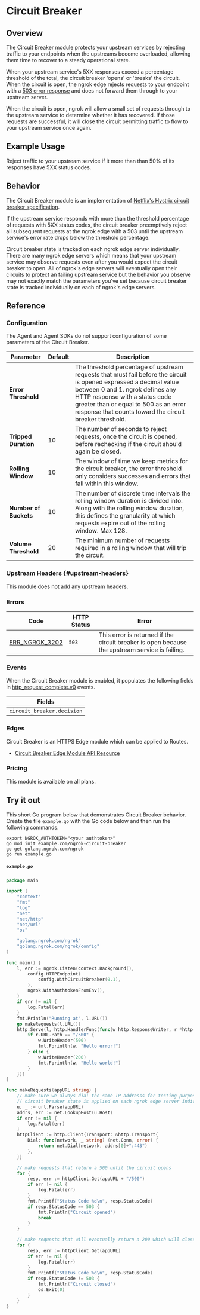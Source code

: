 
# Circuit Breaker

## Overview

The Circuit Breaker module protects your upstream services by rejecting traffic
to your endpoints when the upstreams become overloaded, allowing them time to
recover to a steady operational state.

When your upstream service's 5XX responses exceed a percentage threshold of
the total, the circuit breaker 'opens' or 'breaks' the circuit. When the
circuit is open, the ngrok edge rejects requests to your endpoint with a [503
error response](#errors) and does not forward them through to your upstream
server.

When the circuit is open, ngrok will allow a small set of requests through to
the upstream service to determine whether it has recovered. If those requests
are successful, it will close the circuit permitting traffic to flow to your
upstream service once again.

## Example Usage

Reject traffic to your upstream service if it more than than 50% of its
responses have 5XX status codes.

<Tabs groupId="connectivity" queryString="cty">
	<TabItem value="agent-cli" label="Agent CLI" default>
		<AgentCliExample />
	</TabItem>
	<TabItem value="agent-config" label="Agent Config">
		<AgentConfigExample />
	</TabItem>
	<TabItem value="ssh" label="SSH">
		<SshExample />
	</TabItem>
	<TabItem value="go-sdk" label="Go">
		<GoSdkExample />
	</TabItem>
	<TabItem value="javascript-sdk" label="Javascript">
		<JavascriptSdkExample />
	</TabItem>
	<TabItem value="python-sdk" label="Python">
		<PythonSdkExample />
	</TabItem>
	<TabItem value="rust-sdk" label="Rust">
		<RustSdkExample />
	</TabItem>
	<TabItem value="k8s" label="Kubernetes Controller">
		<KubernetesExample />
	</TabItem>
</Tabs>

## Behavior

The Circuit Breaker module is an implementation of [Netflix's Hystrix circuit
breaker specification](https://github.com/Netflix/Hystrix/wiki/How-it-Works).

If the upstream service responds with more than the threshold percentage of
requests with 5XX status codes, the circuit breaker preemptively reject all
subsequent requests at the ngrok edge with a 503 until the upstream service's
error rate drops below the threshold percentage.

Circuit breaker state is tracked on each ngrok edge server individually. There
are many ngrok edge servers which means that your upstream service may observe
requests even after you would expect the circuit breaker to open. All of
ngrok's edge servers will eventually open their circuits to protect an failing
upstream service but the behavior you observe may not exactly match the
parameters you've set because circuit breaker state is tracked individually on
each of ngrok's edge servers.

## Reference

### Configuration

The Agent and Agent SDKs do not support configuration of some parameters of the
Circuit Breaker.

| Parameter             | Default | Description                                                                                                                                                                                                                                                                                 |
| --------------------- | ------- | ------------------------------------------------------------------------------------------------------------------------------------------------------------------------------------------------------------------------------------------------------------------------------------------- |
| **Error Threshold**   |         | The threshold percentage of upstream requests that must fail before the circuit is opened expressed a decimal value between 0 and 1. ngrok defines any HTTP response with a status code greater than or equal to 500 as an error response that counts toward the circuit breaker threshold. |
| **Tripped Duration**  | 10      | The number of seconds to reject requests, once the circuit is opened, before rechecking if the circuit should again be closed.                                                                                                                                                              |
| **Rolling Window**    | 10      | The window of time we keep metrics for the circuit breaker, the error threshold only considers successes and errors that fall within this window.                                                                                                                                           |
| **Number of Buckets** | 10      | The number of discrete time intervals the rolling window duration is divided into. Along with the rolling window duration, this defines the granularity at which requests expire out of the rolling window. Max 128.                                                                        |
| **Volume Threshold**  | 20      | The minimum number of requests required in a rolling window that will trip the circuit.                                                                                                                                                                                                     |

### Upstream Headers {#upstream-headers}

This module does not add any upstream headers.

### Errors

| Code                                      | HTTP Status | Error                                                                                          |
| ----------------------------------------- | ----------- | ---------------------------------------------------------------------------------------------- |
| [ERR_NGROK_3202](/errors/err_ngrok_3202/) | `503`       | This error is returned if the circuit breaker is open because the upstream service is failing. |

### Events

When the Circuit Breaker module is enabled, it populates the following fields in
[http_request_complete.v0](/obs/reference/#http-request-complete) events.

| Fields                     |
| -------------------------- |
| `circuit_breaker.decision` |

### Edges

Circuit Breaker is an HTTPS Edge module which can be applied to Routes.

- [Circuit Breaker Edge Module API Resource](/api/resources/https-edge-route-circuit-breaker-module/)

### Pricing

This module is available on all plans.

## Try it out

This short Go program below that demonstrates Circuit Breaker behavior. Create
the file `example.go` with the Go code below and then run the following commands.

```
export NGROK_AUTHTOKEN="<your authtoken>"
go mod init example.com/ngrok-circuit-breaker
go get golang.ngrok.com/ngrok
go run example.go
```

##### `example.go`

```go
package main

import (
	"context"
	"fmt"
	"log"
	"net"
	"net/http"
	"net/url"
	"os"

	"golang.ngrok.com/ngrok"
	"golang.ngrok.com/ngrok/config"
)

func main() {
	l, err := ngrok.Listen(context.Background(),
		config.HTTPEndpoint(
			config.WithCircuitBreaker(0.1),
		),
		ngrok.WithAuthtokenFromEnv(),
	)
	if err != nil {
		log.Fatal(err)
	}
	fmt.Println("Running at", l.URL())
	go makeRequests(l.URL())
	http.Serve(l, http.HandlerFunc(func(w http.ResponseWriter, r *http.Request) {
		if r.URL.Path == "/500" {
			w.WriteHeader(500)
			fmt.Fprintln(w, "Hello error!")
		} else {
			w.WriteHeader(200)
			fmt.Fprintln(w, "Hello world!")
		}
	}))
}

func makeRequests(appURL string) {
	// make sure we always dial the same IP addresss for testing purposes because
	// circuit breaker state is applied on each ngrok edge server individually
	u, _ := url.Parse(appURL)
	addrs, err := net.LookupHost(u.Host)
	if err != nil {
		log.Fatal(err)
	}
	httpClient := http.Client{Transport: &http.Transport{
		Dial: func(network, _ string) (net.Conn, error) {
			return net.Dial(network, addrs[0]+":443")
		},
	}}

	// make requests that return a 500 until the circuit opens
	for {
		resp, err := httpClient.Get(appURL + "/500")
		if err != nil {
			log.Fatal(err)
		}
		fmt.Printf("Status Code %d\n", resp.StatusCode)
		if resp.StatusCode == 503 {
			fmt.Println("Circuit opened")
			break
		}
	}

	// make requests that will eventually return a 200 which will close the circuit
	for {
		resp, err := httpClient.Get(appURL)
		if err != nil {
			log.Fatal(err)
		}
		fmt.Printf("Status Code %d\n", resp.StatusCode)
		if resp.StatusCode != 503 {
			fmt.Println("Circuit closed")
			os.Exit(0)
		}
	}
}
```
